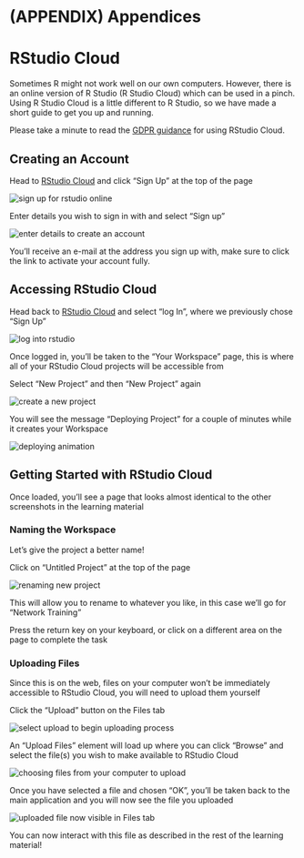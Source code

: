 # (APPENDIX) Appendices {-} 

# RStudio Cloud

Sometimes R might not work well on our own computers. However, there is an online version of R Studio (R Studio Cloud) which can be used in a pinch. Using R Studio Cloud is a little different to R Studio, so we have made a short guide to get you up and running.

Please take a minute to read the  [GDPR guidance](https://rstudio.com/about/rstudio-and-the-gdpr-what-you-need-to-know/) for using RStudio Cloud.

## Creating an Account

Head to [RStudio Cloud](https://rstudio.cloud/) and click "Sign Up" at the top of the page

<img src="images/appendix/online/1.gif" alt="sign up for rstudio online">

Enter details you wish to sign in with and select "Sign up"

<img src="images/appendix/online/2.gif" alt="enter details to create an account">

You'll receive an e-mail at the address you sign up with, make sure to click the link to activate your account fully.

## Accessing RStudio Cloud

Head back to [RStudio Cloud](https://rstudio.cloud/) and select "log In", where we previously chose "Sign Up"

<img src="images/appendix/online/3.gif" alt="log into rstudio">

Once logged in, you'll be taken to the "Your Workspace" page, this is where all of your RStudio Cloud projects will be accessible from 

Select "New Project" and then "New Project" again

<img src="images/appendix/online/4.gif" alt="create a new project">

You will see the message "Deploying Project" for a couple of minutes while it creates your Workspace

<img src="images/appendix/online/deploying.gif" alt="deploying animation">

## Getting Started with RStudio Cloud

Once loaded, you'll see a page that looks almost identical to the other screenshots in the learning material

### Naming the Workspace

Let's give the project a better name!

Click on "Untitled Project" at the top of the page

<img src="images/appendix/online/5.gif" alt="renaming new project">

This will allow you to rename to whatever you like, in this case we'll go for "Network Training"

Press the return key on your keyboard, or click on a different area on the page to complete the task

### Uploading Files

Since this is on the web, files on your computer won't be immediately accessible to RStudio Cloud, you will need to upload them yourself

Click the "Upload" button on the Files tab

<img src="images/appendix/online/6.gif" alt="select upload to begin uploading process">

An "Upload Files" element will load up where you can click "Browse" and select the file(s) you wish to make available to RStudio Cloud

<img src="images/appendix/online/7.gif" alt="choosing files from your computer to upload">

Once you have selected a file and chosen "OK", you'll be taken back to the main application and you will now see the file you uploaded

<img src="images/appendix/online/8.png" alt="uploaded file now visible in Files tab">

You can now interact with this file as described in the rest of the learning material!
